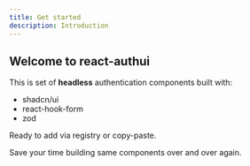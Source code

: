 ```yaml
---
title: Get started
description: Introduction
---
```


## Welcome to react-authui

This is set of **headless** authentication components built with:

- shadcn/ui
- react-hook-form
- zod

Ready to add via registry or copy-paste.

Save your time building same components over and over again.

